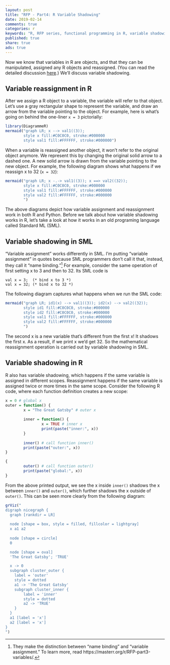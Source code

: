 ```yaml
---
layout: post
title: "RFP - Part4: R Variable Shadowing"
date: 2019-02-14
comments: true
categories: r
keywords: "R, RFP series, functional programming in R, variable shadowing in R, shadow a binding in SML, the difference between variable assignment in R and name binding in SML"
published: true
share: true
ads: true
---
```


Now we know that variables in R are objects, and that they can be manipulated, assigned any R objects and reassigned. (You can read the detailed discussion [here](https://masterr.org/r/RFP-part3-variables/).) We'll discuss variable shadowing.


## Variable reassignment in R

After we assign a R object to a variable, the variable will refer to that object. Let's use a gray rectangular shape to represent the variable, and draw an arrow from the variable pointing to the object. For example, here is what's going on behind the one-liner `x = 3` pictorially:
```r
library(DiagrammeR)
mermaid("graph LR; x --> val1((3)); 
        style x fill:#C0C0C0, stroke:#000000
        style val1 fill:#FFFFFF, stroke:#000000")
```

When a variable is reassigned another object, it won't refer to the original object anymore. We represent this by changing the original solid arrow to a dashed one. A new solid arrow is drawn from the variable pointing to the new object. For example, the following diagram shows what happens if we reassign x to 32 (`x = 32`):
```r
mermaid("graph LR; x -.-> val1((3)); x ==> val2((32));
        style x fill:#C0C0C0, stroke:#000000
        style val1 fill:#FFFFFF, stroke:#000000
        style val2 fill:#FFFFFF, stroke:#000000
        ")
```

The above diagrams depict how variable assignment and reassignment work in both R and Python. Before we talk about how variable shadowing works in R, let's take a look at how it works in an old programing language called Standard ML (SML). 


## Variable shadowing in SML

"Variable assignment" works differently in SML. I'm putting "variable assignment" in quotes because SML programmers don't call it that, instead, they call it "name binding."[^1] For example, consider the same operation of first setting x to 3 and then to 32. Its SML code is

```
val x = 3;  (* bind x to 3 *)
val x = 32; (* bind x to 32 *)
```

The following diagram captures what happens when we run the SML code:
```r
mermaid("graph LR; id1(x) --> val1((3)); id2(x) --> val2((32));
        style id1 fill:#C0C0C0, stroke:#000000
        style id2 fill:#C0C0C0, stroke:#000000
        style val1 fill:#FFFFFF, stroke:#000000
        style val2 fill:#FFFFFF, stroke:#000000
        ")
```

The second x is a new variable that's different from the first x! It shadows the first x. As a result, if we print x we'd get 32. So the mathematical reassignment operation is carried out by variable shadowing in SML.


## Variable shadowing in R

R also has variable shadowing, which happens if the same variable is assigned in different scopes. Reassignment happens if the same variable is assigned twice or more times in the same scope. Consider the following R code, where each function definition creates a new scope:
```r
x = 0 # global x
outer = function() {
        x = "The Great Gatsby" # outer x
        
        inner = function() {
                x = TRUE # inner x
                print(paste("inner:", x))
        }
        
        inner() # call function inner()
        print(paste("outer:", x)) 
}

{
        outer() # call function outer()
        print(paste("global:", x))
}
```

From the above printed output, we see the x inside `inner()` shadows the x between `inner()` and `outer()`, which further shadows the x outside of `outer()`. This can be seen more clearly from the following diagram:
```r
grViz("
digraph nicegraph {
  graph [rankdir = LR]
  
  node [shape = box, style = filled, fillcolor = lightgray]
  x a1 a2
  
  node [shape = circle]
  0

  node [shape = oval]
  'The Great Gatsby'; 'TRUE'

  x -> 0
  subgraph cluster_outer {
    label = 'outer'
    style = dotted
    a1 -> 'The Great Gatsby'
    subgraph cluster_inner {
        label = 'inner'
        style = dotted
        a2 -> 'TRUE' 
    }
  }
  a1 [label = 'x']
  a2 [label = 'x']
}
")
```


[^1]: They make the distinction between "name binding" and "variable assignment." To learn more, read https://masterr.org/r/RFP-part3-variables/.
